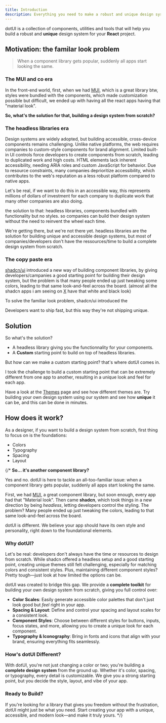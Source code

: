 ---
title: Introduction
description: Everything you need to make a robust and unique design system.
---

dotUI is a collection of components, utilities and tools that will help you build a robust and **unique** design system for your **React** project.

## Motivation: the familar look problem

> When a component library gets popular, suddenly all apps start looking the same.

### The MUI and co era

In the front-end world, first, when we had [MUI](https://mui.com/), which is a great library btw, styles were bundled with the components, which made customization possible but difficult, we ended up with having all the react apps having that "material look".

**So, what's the solution for that, building a design system from scratch?**

### The headless libraries era

Design systems are widely adopted, but building accessible, cross-device components remains challenging. Unlike native platforms, the web requires companies to custom-style components for brand alignment. Limited built-in UI controls force developers to create components from scratch, leading to duplicated work and high costs. HTML elements lack inherent accessibility, needing ARIA roles and custom JavaScript for behavior. Due to resource constraints, many companies deprioritize accessibility, which contributes to the web's reputation as a less robust platform compared to native apps.

Let's be real, if we want to do this in an accessible way, this represents millions of dollars of investment for each company to duplicate work that many other companies are also doing.

the solution to that: headless libraries, components bundled with functionality but no styles. so companies can build their design system without the need to reinvent the wheel each time.

We're getting there, but we're not there yet. headless libraries are the solution for building unique and accessible design systems, but most of companies/developers don't have the ressources/time to build a complete design system from scratch.

### The copy paste era

[shadcn/ui](https://ui.shadcn.com/) introduced a new way of building component libraries, by giving developers/campanies a good starting point for building their design system, but the problem is that many people ended up just tweaking some colors, leading to that same look-and-feel across the board. (almost all the shadcn apps i am seeing on [X](https://x.com) have that white and black look)

To solve the familiar look problem, shadcn/ui introduced the 

Developers want to ship fast, but this way they're not shipping unique.

## Solution

So what's the solution?

- A headless library giving you the functionnality for your components.
- A **Custom** starting point to build on top of headless libraries.

But how can we make a custom starting point? that's where dotUI comes in.

I took the challenge to build a custom starting point that can be extremely different from one app to another, resulting in a unique look and feel for each app.

Have a look at the [Themes](/themes) page and see how different themes are.
Try building your own design system using our system and see how **unique** it can be, and this can be done in minutes.


## How does it work?

As a designer, if you want to build a design system from scratch, first thing to focus on is the foundations:

- Colors
- Typography
- Spacing
- Layout







{/* **So… it's another component library?**

Yes and no. dotUI is here to tackle an all-too-familiar issue: when a component library gets popular, suddenly all apps start looking the same.

First, we had [MUI](https://mui.com/), a great component library, but soon enough, every app had that "Material look".
Then came **shadcn**, which took things in a new direction by being _headless_, letting developers control the styling. The problem? Many people ended up just tweaking the colors, leading to that same look-and-feel across the board.

dotUI is different. We believe your app should have its own style and personality, right down to the foundational elements.

### Why dotUI?

Let's be real: developers don't always have the time or resources to design from scratch. While shadcn offered a headless setup and a good starting point, creating unique themes still felt challenging, especially for matching colors and consistent styles. Plus, maintaining different component styles? Pretty tough—just look at how limited the options can be.

dotUI was created to bridge this gap. We provide a **complete toolkit** for building your own design system from scratch, giving you full control over:

- **Color Scales**: Easily generate accessible color palettes that don't just look good but _feel_ right in your app.
- **Spacing & Layout**: Define and control your spacing and layout scales for a consistent look.
- **Component Styles**: Choose between different styles for buttons, inputs, focus states, and more, allowing you to create a unique look for each component.
- **Typography & Iconography**: Bring in fonts and icons that align with your brand, ensuring everything fits seamlessly.

### How's dotUI Different?

With dotUI, you're not just changing a color or two; you're building a **complete design system** from the ground up. Whether it's color, spacing, or typography, every detail is customizable. We give you a strong starting point, but you decide the style, layout, and vibe of your app.

### Ready to Build?

If you're looking for a library that gives you freedom without the frustration, dotUI might just be what you need. Start creating your app with a unique, accessible, and modern look—and make it truly yours. */}

 